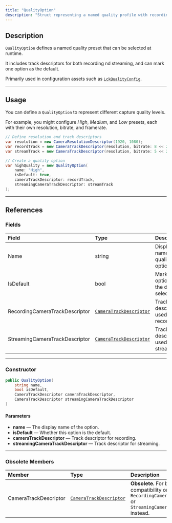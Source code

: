 ```yaml
---
title: "QualityOption"
description: "Struct representing a named quality profile with recording and streaming track configurations."
---
```


## Description

`QualityOption` defines a named quality preset that can be selected at runtime.

It includes track descriptors for both recording nd streaming, and can mark one option as the default.

Primarily used in configuration assets such as [`LckQualityConfig`](/api-reference/LckQualityConfig).

---

## Usage

You can define a `QualityOption` to represent different capture quality levels.

For example, you might configure _High_, _Medium_, and _Low_ presets, each with their own resolution, bitrate, and framerate.

```c#
// Define resolution and track descriptors
var resolution = new CameraResolutionDescriptor(1920, 1080);
var recordTrack = new CameraTrackDescriptor(resolution, bitrate: 8 << 20, framerate: 60);
var streamTrack = new CameraTrackDescriptor(resolution, bitrate: 5 << 20, framerate: 30);

// Create a quality option
var highQuality = new QualityOption(
    name: "High",
    isDefault: true,
    cameraTrackDescriptor: recordTrack,
    streamingCameraTrackDescriptor: streamTrack
);
```

---

## References

### Fields

| Field                          | Type                  | Description                                 |
| :----------------------------- | :-------------------- | :------------------------------------------ |
| Name                           | string                | Display name of the quality option.         |
| IsDefault                      | bool                  | Marks this option as the default selection. |
| RecordingCameraTrackDescriptor | [`CameraTrackDescriptor`](/api-reference/CameraTrackDescriptor) | Track descriptor used when recording.       |
| StreamingCameraTrackDescriptor | [`CameraTrackDescriptor`](/api-reference/CameraTrackDescriptor) | Track descriptor used when streaming.       |

---

### Constructor

```c#
public QualityOption(
    string name,
    bool isDefault,
    CameraTrackDescriptor cameraTrackDescriptor,
    CameraTrackDescriptor streamingCameraTrackDescriptor
)
```

#### Parameters

- **name** — The display name of the option.
- **isDefault** — Whether this option is the default.
- **cameraTrackDescriptor** — Track descriptor for recording.
- **streamingCameraTrackDescriptor** — Track descriptor for streaming.

---

### Obsolete Members

| Member                | Type                  | Description                                                                                                                       |
| :-------------------- | :-------------------- | :-------------------------------------------------------------------------------------------------------------------------------- |
| CameraTrackDescriptor | [`CameraTrackDescriptor`](/api-reference/CameraTrackDescriptor) | **Obsolete.** For backwards compatibility only. Use `RecordingCameraTrackDescriptor` or `StreamingCameraTrackDescriptor` instead. |